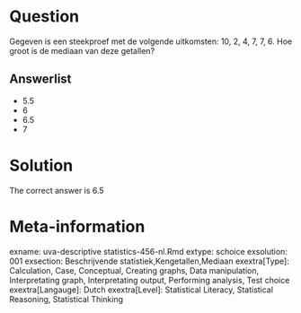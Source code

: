 Question
========

Gegeven is een steekproef met de volgende uitkomsten: 10, 2, 4, 7, 7, 6. Hoe groot is de mediaan van deze getallen? 

Answerlist
----------
* 5.5
* 6
* 6.5
* 7

Solution
========

The correct answer is  6.5 

Meta-information
================
exname: uva-descriptive statistics-456-nl.Rmd 
extype: schoice 
exsolution: 001 
exsection: Beschrijvende statistiek,Kengetallen,Mediaan 
exextra[Type]: Calculation, Case, Conceptual, Creating graphs, Data manipulation, Interpretating graph, Interpretating output, Performing analysis, Test choice 
exextra[Langauge]: Dutch 
exextra[Level]: Statistical Literacy, Statistical Reasoning, Statistical Thinking 
